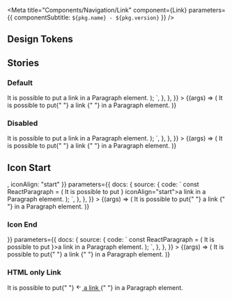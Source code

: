 

<Meta
  title="Components/Navigation/Link"
  component={Link}
  parameters={{ componentSubtitle: `${pkg.name} - ${pkg.version}` }}
/>

<Description markdown={readme} />

## Design Tokens

<DesignTokenDocBlock categoryName="Link" viewType="table" />

## Stories

### Default

<Canvas>
  <Story
    name="Default"
    args={{}}
    parameters={{
      docs: {
        source: {
          code: `
const ReactParagraph = (
  <Paragraph>
    It is possible to put <Link href="#">a link</Link> in a Paragraph element.
  </Paragraph>
);
    `,
        },
      },
    }}
  >
    {(args) => (
      <Paragraph>
        It is possible to put{" "}
        <Link href="#" {...args}>
          a link
        </Link>{" "}
        in a Paragraph element.
      </Paragraph>
    )}
  </Story>
</Canvas>

<ArgsTable of={Link} />

### Disabled

<Canvas>
  <Story
    name="Disabled"
    args={{ disabled: true }}
    parameters={{
      docs: {
        source: {
          code: `
const ReactParagraph = (
  <Paragraph>
    It is possible to put <Link href="#" disabled>a link</Link> in a Paragraph element.
  </Paragraph>
);
    `,
        },
      },
    }}
  >
    {(args) => (
      <Paragraph>
        It is possible to put{" "}
        <Link href="#" {...args}>
          a link
        </Link>{" "}
        in a Paragraph element.
      </Paragraph>
    )}
  </Story>
</Canvas>

## Icon Start

<Canvas>
  <Story
    name="Icon Start"
    args={{ icon: <ArrowLeftIcon />, iconAlign: "start" }}
    parameters={{
      docs: {
        source: {
          code: `
const ReactParagraph = (
  <Paragraph>
    It is possible to put <Link href="#" icon={<ArrowLeftIcon />} iconAlign="start">a link</Link> in a Paragraph element.
  </Paragraph>
);
    `,
        },
      },
    }}
  >
    {(args) => (
      <Paragraph>
        It is possible to put{" "}
        <Link href="#" {...args}>
          a link
        </Link>{" "}
        in a Paragraph element.
      </Paragraph>
    )}
  </Story>
</Canvas>

### Icon End

<Canvas>
  <Story
    name="Icon End"
    args={{ icon: <ArrowRightIcon /> }}
    parameters={{
      docs: {
        source: {
          code: `
const ReactParagraph = (
  <Paragraph>
    It is possible to put <Link href="#" icon={<ArrowRightIcon />}>a link</Link> in a Paragraph element.
  </Paragraph>
);
    `,
        },
      },
    }}
  >
    {(args) => (
      <Paragraph>
        It is possible to put{" "}
        <Link href="#" {...args}>
          a link
        </Link>{" "}
        in a Paragraph element.
      </Paragraph>
    )}
  </Story>
</Canvas>

### HTML only Link

<Canvas>
  <Story name="HTML only Link">
    <p class="utrecht-paragraph utrecht-paragraph--distanced">
      It is possible to put{" "}
      <a href="#" class="denhaag-link denhaag-link--with-icon denhaag-link--with-icon-start" tabindex="0">
        <span class="denhaag-link__icon">
          <svg
            width="1em"
            height="1em"
            viewBox="0 0 24 24"
            fill="none"
            xmlns="http://www.w3.org/2000/svg"
            class="MuiSvgIcon-root"
            focusable="false"
            aria-hidden="true"
            shape-rendering="auto"
          >
            <path
              d="M11.707 18.707a1 1 0 01-1.414 0l-6-6a1 1 0 010-1.414l6-6a1 1 0 111.414 1.414L7.414 11H19a1 1 0 110 2H7.414l4.293 4.293a1 1 0 010 1.414z"
              fill="currentColor"
            ></path>
          </svg>
        </span>
        a link
      </a>{" "}
      in a Paragraph element.
    </p>
  </Story>
</Canvas>
